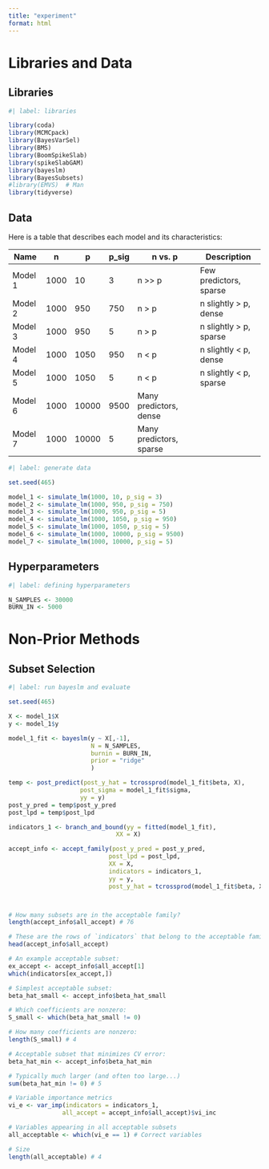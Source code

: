 ```yaml
---
title: "experiment"
format: html
---
```


# Libraries and Data

## Libraries

```r
#| label: libraries

library(coda)
library(MCMCpack)
library(BayesVarSel)
library(BMS)
library(BoomSpikeSlab)
library(spikeSlabGAM)
library(bayeslm)
library(BayesSubsets)
#library(EMVS)  # Man
library(tidyverse)
```


## Data

Here is a table that describes each model and its characteristics:

| Name | n | p | p_sig |  n vs. p | Description |
|------|---|---|-------|----------|-------------|
| Model 1 | 1000 | 10 | 3 | n >> p | Few predictors, sparse |
| Model 2 | 1000 | 950 | 750 | n > p | n slightly > p, dense |
| Model 3 | 1000 | 950 | 5 | n > p | n slightly > p, sparse |
| Model 4 | 1000 | 1050 | 950 | n < p | n slightly < p, dense |
| Model 5 | 1000 | 1050 | 5 | n < p | n slightly < p, sparse |
| Model 6 | 1000 | 10000 | 9500 | Many predictors, dense |
| Model 7 | 1000 | 10000 | 5 | Many predictors, sparse

```r
#| label: generate data

set.seed(465)

model_1 <- simulate_lm(1000, 10, p_sig = 3)
model_2 <- simulate_lm(1000, 950, p_sig = 750)
model_3 <- simulate_lm(1000, 950, p_sig = 5)
model_4 <- simulate_lm(1000, 1050, p_sig = 950)
model_5 <- simulate_lm(1000, 1050, p_sig = 5)
model_6 <- simulate_lm(1000, 10000, p_sig = 9500)
model_7 <- simulate_lm(1000, 10000, p_sig = 5)
```

## Hyperparameters

```r
#| label: defining hyperparameters

N_SAMPLES <- 30000
BURN_IN <- 5000
```



# Non-Prior Methods

## Subset Selection

```r
#| label: run bayeslm and evaluate

set.seed(465)

X <- model_1$X
y <- model_1$y

model_1_fit <- bayeslm(y ~ X[,-1],
                       N = N_SAMPLES,
                       burnin = BURN_IN,
                       prior = "ridge"
                       )

temp <- post_predict(post_y_hat = tcrossprod(model_1_fit$beta, X),
                    post_sigma = model_1_fit$sigma,
                    yy = y)
post_y_pred = temp$post_y_pred
post_lpd = temp$post_lpd

indicators_1 <- branch_and_bound(yy = fitted(model_1_fit),
                              XX = X)

accept_info <- accept_family(post_y_pred = post_y_pred,
                            post_lpd = post_lpd,
                            XX = X,
                            indicators = indicators_1,
                            yy = y,
                            post_y_hat = tcrossprod(model_1_fit$beta, X))



# How many subsets are in the acceptable family?
length(accept_info$all_accept) # 76

# These are the rows of `indicators` that belong to the acceptable family:
head(accept_info$all_accept)

# An example acceptable subset:
ex_accept <- accept_info$all_accept[1]
which(indicators[ex_accept,])

# Simplest acceptable subset:
beta_hat_small <- accept_info$beta_hat_small

# Which coefficients are nonzero:
S_small <- which(beta_hat_small != 0)

# How many coefficients are nonzero:
length(S_small) # 4

# Acceptable subset that minimizes CV error:
beta_hat_min <- accept_info$beta_hat_min

# Typically much larger (and often too large...)
sum(beta_hat_min != 0) # 5

# Variable importance metrics
vi_e <- var_imp(indicators = indicators_1,
               all_accept = accept_info$all_accept)$vi_inc

# Variables appearing in all acceptable subsets
all_acceptable <- which(vi_e == 1) # Correct variables

# Size
length(all_acceptable) # 4
```



